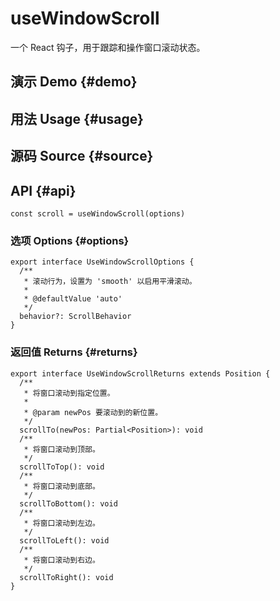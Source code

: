 # useWindowScroll


<HooksType category={frontmatter.category} />

一个 React 钩子，用于跟踪和操作窗口滚动状态。

## 演示 Demo \{#demo}


<App />

## 用法 Usage \{#usage}



## 源码 Source \{#source}


<Source />

## API \{#api}

```tsx
const scroll = useWindowScroll(options)
```

### 选项 Options \{#options}

```tsx
export interface UseWindowScrollOptions {
  /**
   * 滚动行为，设置为 'smooth' 以启用平滑滚动。
   *
   * @defaultValue 'auto'
   */
  behavior?: ScrollBehavior
}
```

### 返回值 Returns \{#returns}

```tsx
export interface UseWindowScrollReturns extends Position {
  /**
   * 将窗口滚动到指定位置。
   *
   * @param newPos 要滚动到的新位置。
   */
  scrollTo(newPos: Partial<Position>): void
  /**
   * 将窗口滚动到顶部。
   */
  scrollToTop(): void
  /**
   * 将窗口滚动到底部。
   */
  scrollToBottom(): void
  /**
   * 将窗口滚动到左边。
   */
  scrollToLeft(): void
  /**
   * 将窗口滚动到右边。
   */
  scrollToRight(): void
}
```
